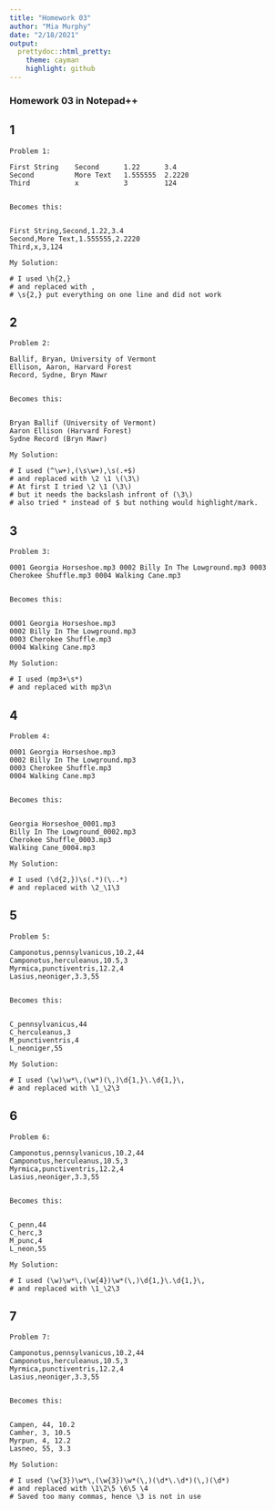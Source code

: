 ```yaml
---
title: "Homework 03"
author: "Mia Murphy"
date: "2/18/2021"
output:
  prettydoc::html_pretty:
    theme: cayman
    highlight: github
---
```

### Homework 03 in Notepad++

## 1
```
Problem 1:

First String    Second      1.22      3.4
Second          More Text   1.555555  2.2220
Third           x           3         124


Becomes this:


First String,Second,1.22,3.4
Second,More Text,1.555555,2.2220
Third,x,3,124
```

```
My Solution:

# I used \h{2,}
# and replaced with ,
# \s{2,} put everything on one line and did not work
```

## 2
```
Problem 2:

Ballif, Bryan, University of Vermont
Ellison, Aaron, Harvard Forest
Record, Sydne, Bryn Mawr


Becomes this:


Bryan Ballif (University of Vermont)
Aaron Ellison (Harvard Forest)
Sydne Record (Bryn Mawr)
```

```
My Solution:

# I used (^\w+),(\s\w+),\s(.+$)
# and replaced with \2 \1 \(\3\)
# At first I tried \2 \1 (\3\)
# but it needs the backslash infront of (\3\)
# also tried * instead of $ but nothing would highlight/mark.
```

## 3
```
Problem 3:

0001 Georgia Horseshoe.mp3 0002 Billy In The Lowground.mp3 0003 Cherokee Shuffle.mp3 0004 Walking Cane.mp3


Becomes this:


0001 Georgia Horseshoe.mp3
0002 Billy In The Lowground.mp3
0003 Cherokee Shuffle.mp3
0004 Walking Cane.mp3
```

```
My Solution:

# I used (mp3+\s*)
# and replaced with mp3\n
```

## 4
```
Problem 4:

0001 Georgia Horseshoe.mp3
0002 Billy In The Lowground.mp3
0003 Cherokee Shuffle.mp3
0004 Walking Cane.mp3


Becomes this:


Georgia Horseshoe_0001.mp3
Billy In The Lowground_0002.mp3
Cherokee Shuffle_0003.mp3
Walking Cane_0004.mp3
```

```
My Solution:

# I used (\d{2,})\s(.*)(\..*)
# and replaced with \2_\1\3
```

## 5
```
Problem 5:

Camponotus,pennsylvanicus,10.2,44
Camponotus,herculeanus,10.5,3
Myrmica,punctiventris,12.2,4
Lasius,neoniger,3.3,55


Becomes this:


C_pennsylvanicus,44
C_herculeanus,3
M_punctiventris,4
L_neoniger,55
```

```
My Solution:

# I used (\w)\w*\,(\w*)(\,)\d{1,}\.\d{1,}\,
# and replaced with \1_\2\3
```
## 6
```
Problem 6:

Camponotus,pennsylvanicus,10.2,44
Camponotus,herculeanus,10.5,3
Myrmica,punctiventris,12.2,4
Lasius,neoniger,3.3,55


Becomes this:


C_penn,44
C_herc,3
M_punc,4
L_neon,55
```

```
My Solution:

# I used (\w)\w*\,(\w{4})\w*(\,)\d{1,}\.\d{1,}\,
# and replaced with \1_\2\3
```
## 7
```
Problem 7:

Camponotus,pennsylvanicus,10.2,44
Camponotus,herculeanus,10.5,3
Myrmica,punctiventris,12.2,4
Lasius,neoniger,3.3,55


Becomes this:


Campen, 44, 10.2
Camher, 3, 10.5
Myrpun, 4, 12.2
Lasneo, 55, 3.3
```

```
My Solution:

# I used (\w{3})\w*\,(\w{3})\w*(\,)(\d*\.\d*)(\,)(\d*)
# and replaced with \1\2\5 \6\5 \4
# Saved too many commas, hence \3 is not in use
```
